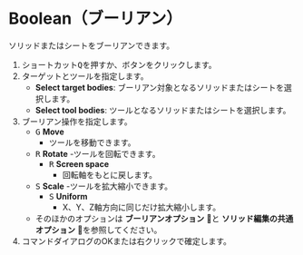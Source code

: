 
# Boolean（ブーリアン）

<Reference shortcut="Q" command="Boolean" button="コマンドバー左" />

ソリッドまたはシートをブーリアンできます。

1. ショートカット<kbd>Q</kbd>を押すか、ボタンをクリックします。
2. ターゲットとツールを指定します。
    - **Select target bodies**: ブーリアン対象となるソリッドまたはシートを選択します。
    - **Select tool bodies**: ツールとなるソリッドまたはシートを選択します。
4. ブーリアン操作を指定します。
    - <kbd>G</kbd> **Move**
        - ツールを移動できます。
    - <kbd>R</kbd> **Rotate**
        -ツールを回転できます。
        - <kbd>R</kbd> **Screen space**
            - 回転軸をもとに戻します。
    - <kbd>S</kbd> **Scale**
        -ツールを拡大縮小できます。
        - <kbd>S</kbd> **Uniform**
            - X、Y、Z軸方向に同じだけ拡大縮小します。
    - そのほかのオプションは **ブーリアンオプション** 🚧と **ソリッド編集の共通オプション** 🚧を参照してください。
5. コマンドダイアログのOKまたは右クリックで確定します。
